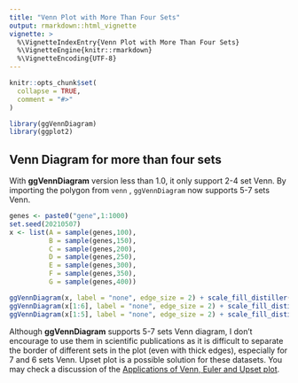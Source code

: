 ```yaml
---
title: "Venn Plot with More Than Four Sets"
output: rmarkdown::html_vignette
vignette: >
  %\VignetteIndexEntry{Venn Plot with More Than Four Sets}
  %\VignetteEngine{knitr::rmarkdown}
  %\VignetteEncoding{UTF-8}
---
```


```r
knitr::opts_chunk$set(
  collapse = TRUE,
  comment = "#>"
)
```

```r
library(ggVennDiagram)
library(ggplot2)
```

## Venn Diagram for more than four sets

With **ggVennDiagram** version less than 1.0, it only support 2-4 set Venn.
By importing the polygon from `venn` , `ggVennDiagram` now supports 5-7 sets Venn.

```r
genes <- paste0("gene",1:1000)
set.seed(20210507)
x <- list(A = sample(genes,100),
          B = sample(genes,150),
          C = sample(genes,200),
          D = sample(genes,250),
          E = sample(genes,300),
          F = sample(genes,350),
          G = sample(genes,400))
```


```r
ggVennDiagram(x, label = "none", edge_size = 2) + scale_fill_distiller(palette = "RdBu")
ggVennDiagram(x[1:6], label = "none", edge_size = 2) + scale_fill_distiller(palette = "RdBu")
ggVennDiagram(x[1:5], label = "none", edge_size = 2) + scale_fill_distiller(palette = "RdBu")
```

Although **ggVennDiagram** supports 5-7 sets Venn diagram, I don't encourage to
use them in scientific publications as it  is difficult to separate the border 
of different sets in the plot (even with thick edges), especially for 7 and 6 sets Venn.
Upset plot is a possible solution for these datasets. You may check a discussion of
the [Applications of Venn, Euler and Upset plot](https://venn.bio-spring.info/applications.html).
